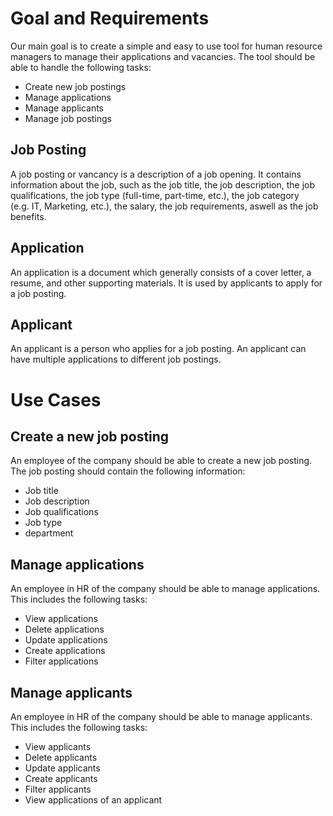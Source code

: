 # Goal and Requirements

Our main goal is to create a simple and easy to use tool for human resource managers to manage their applications and vacancies. The tool should be able to handle the following tasks:

- Create new job postings
- Manage applications
- Manage applicants
- Manage job postings

## Job Posting

A job posting or vancancy is a description of a job opening. It contains information about the job, such as the job title, the job description, the job qualifications, the job type (full-time, part-time, etc.), the job category (e.g. IT, Marketing, etc.), the salary, the job requirements, aswell as the job benefits.

## Application

An application is a document which generally consists of a cover letter, a resume, and other supporting materials. It is used by applicants to apply for a job posting.

## Applicant

An applicant is a person who applies for a job posting. An applicant can have multiple applications to different job postings.

# Use Cases

## Create a new job posting

An employee of the company should be able to create a new job posting. The job posting should contain the following information:

- Job title
- Job description
- Job qualifications
- Job type
- department
  
## Manage applications

An employee in HR of the company should be able to manage applications. This includes the following tasks:

- View applications
- Delete applications
- Update applications
- Create applications
- Filter applications

## Manage applicants

An employee in HR of the company should be able to manage applicants. This includes the following tasks:

- View applicants
- Delete applicants
- Update applicants
- Create applicants
- Filter applicants
- View applications of an applicant

